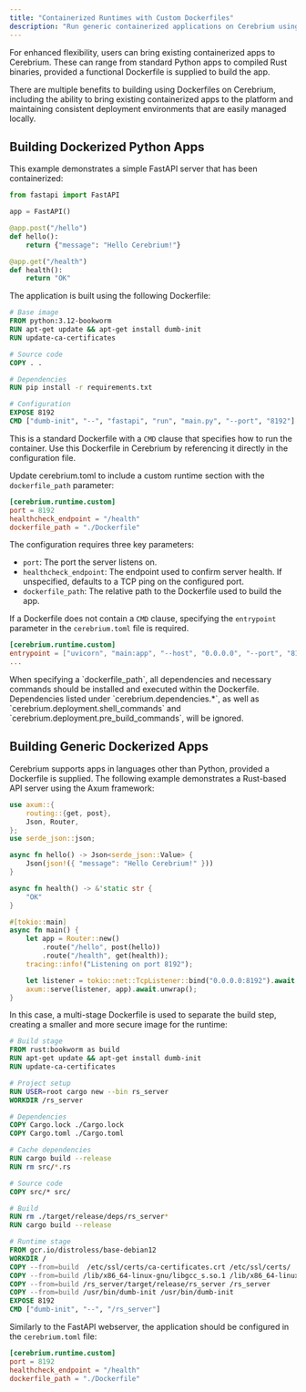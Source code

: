 ```yaml
---
title: "Containerized Runtimes with Custom Dockerfiles"
description: "Run generic containerized applications on Cerebrium using custom Dockerfiles."
---
```


For enhanced flexibility, users can bring existing containerized apps to Cerebrium. These can range from standard Python apps to compiled Rust binaries, provided a functional Dockerfile is supplied to build the app.

There are multiple benefits to building using Dockerfiles on Cerebrium, including the ability to bring existing containerized apps to the platform and maintaining consistent deployment environments that are easily managed locally.

## Building Dockerized Python Apps

This example demonstrates a simple FastAPI server that has been containerized:

```python
from fastapi import FastAPI

app = FastAPI()

@app.post("/hello")
def hello():
    return {"message": "Hello Cerebrium!"}

@app.get("/health")
def health():
    return "OK"
```

The application is built using the following Dockerfile:

```dockerfile
# Base image
FROM python:3.12-bookworm
RUN apt-get update && apt-get install dumb-init
RUN update-ca-certificates

# Source code
COPY . .

# Dependencies
RUN pip install -r requirements.txt

# Configuration
EXPOSE 8192
CMD ["dumb-init", "--", "fastapi", "run", "main.py", "--port", "8192"]
```

This is a standard Dockerfile with a `CMD` clause that specifies how to run the container. Use this Dockerfile in Cerebrium by referencing it directly in the configuration file.

Update cerebrium.toml to include a custom runtime section with the `dockerfile_path` parameter:

```toml
[cerebrium.runtime.custom]
port = 8192
healthcheck_endpoint = "/health"
dockerfile_path = "./Dockerfile"
```

The configuration requires three key parameters:

- `port`: The port the server listens on.
- `healthcheck_endpoint`: The endpoint used to confirm server health. If unspecified, defaults to a TCP ping on the configured port.
- `dockerfile_path`: The relative path to the Dockerfile used to build the app.

If a Dockerfile does not contain a `CMD` clause, specifying the `entrypoint` parameter in the `cerebrium.toml` file is required.

```toml
[cerebrium.runtime.custom]
entrypoint = ["uvicorn", "main:app", "--host", "0.0.0.0", "--port", "8192"]
...
```

<Warning>
  When specifying a `dockerfile_path`, all dependencies and necessary commands
  should be installed and executed within the Dockerfile. Dependencies listed
  under `cerebrium.dependencies.*`, as well as
  `cerebrium.deployment.shell_commands` and
  `cerebrium.deployment.pre_build_commands`, will be ignored.
</Warning>

## Building Generic Dockerized Apps

Cerebrium supports apps in languages other than Python, provided a Dockerfile is supplied. The following example demonstrates a Rust-based API server using the Axum framework:

```rust
use axum::{
    routing::{get, post},
    Json, Router,
};
use serde_json::json;

async fn hello() -> Json<serde_json::Value> {
    Json(json!({ "message": "Hello Cerebrium!" }))
}

async fn health() -> &'static str {
    "OK"
}

#[tokio::main]
async fn main() {
    let app = Router::new()
        .route("/hello", post(hello))
        .route("/health", get(health));
    tracing::info!("Listening on port 8192");

    let listener = tokio::net::TcpListener::bind("0.0.0.0:8192").await.unwrap();
    axum::serve(listener, app).await.unwrap();
}
```

In this case, a multi-stage Dockerfile is used to separate the build step, creating a smaller and more secure image for the runtime:

```dockerfile
# Build stage
FROM rust:bookworm as build
RUN apt-get update && apt-get install dumb-init
RUN update-ca-certificates

# Project setup
RUN USER=root cargo new --bin rs_server
WORKDIR /rs_server

# Dependencies
COPY Cargo.lock ./Cargo.lock
COPY Cargo.toml ./Cargo.toml

# Cache dependencies
RUN cargo build --release
RUN rm src/*.rs

# Source code
COPY src/* src/

# Build
RUN rm ./target/release/deps/rs_server*
RUN cargo build --release

# Runtime stage
FROM gcr.io/distroless/base-debian12
WORKDIR /
COPY --from=build  /etc/ssl/certs/ca-certificates.crt /etc/ssl/certs/
COPY --from=build /lib/x86_64-linux-gnu/libgcc_s.so.1 /lib/x86_64-linux-gnu/libgcc_s.so.1
COPY --from=build /rs_server/target/release/rs_server /rs_server
COPY --from=build /usr/bin/dumb-init /usr/bin/dumb-init
EXPOSE 8192
CMD ["dumb-init", "--", "/rs_server"]
```

Similarly to the FastAPI webserver, the application should be configured in the `cerebrium.toml` file:

```toml
[cerebrium.runtime.custom]
port = 8192
healthcheck_endpoint = "/health"
dockerfile_path = "./Dockerfile"
```
